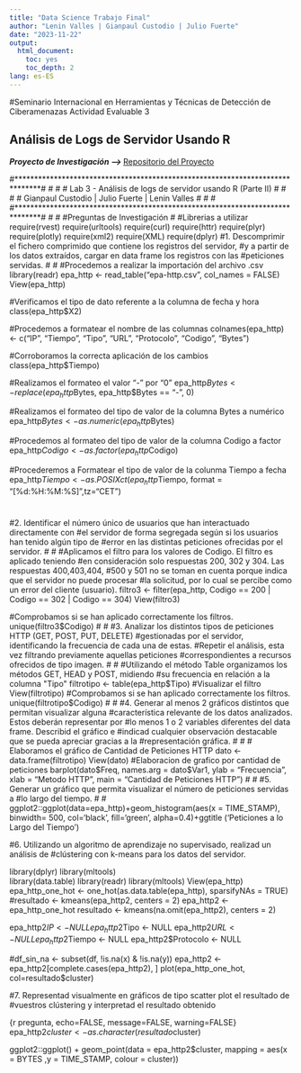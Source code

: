 ```yaml
---
title: "Data Science Trabajo Final"
author: "Lenin Valles | Gianpaul Custodio | Julio Fuerte"
date: "2023-11-22"
output:
  html_document:
    toc: yes
    toc_depth: 2
lang: es-ES
---
```


#Seminario Internacional en Herramientas y Técnicas de Detección de Ciberamenazas Actividad Evaluable 3

## Análisis de Logs de Servidor Usando R


***Proyecto de Investigación   -->  ***
[Repositorio del Proyecto](https://github.com/leninvalles/ciencia_datos_laboratorio3.git)

#******************************************************************************#
#                                                                              #
#        Lab 3 - Análisis de logs de servidor usando R (Parte II)              #
#                                                                              #
#           Gianpaul Custodio | Julio Fuerte | Lenin Valles                    #
#                                                                              #
#******************************************************************************#
#
#
#Preguntas de Investigación
#
#Librerias a utilizar
require(rvest)
require(urltools)
require(curl)
require(httr)
require(plyr)
require(plotly)
require(xml2)
require(XML)
require(dplyr)
#1. Descomprimir el fichero comprimido que contiene los registros del servidor, 
#y a partir de los datos extraídos, cargar en data frame los registros con las
#peticiones servidas.
#
#
#Procedemos a realizar la importación del archivo .csv
library(readr)
epa_http <- read_table("epa-http.csv", col_names = FALSE)
View(epa_http)

#Verificamos el tipo de dato referente a la columna de fecha y hora
class(epa_http$X2)

#Procedemos a formatear el nombre de las columnas
colnames(epa_http) <- c("IP", "Tiempo", "Tipo", "URL", "Protocolo", "Codigo", "Bytes")

#Corroboramos la correcta aplicación de los cambios
class(epa_http$Tiempo)

#Realizamos el formateo el valor "-" por "0"
epa_http$Bytes <- replace(epa_http$Bytes, epa_http$Bytes == "-", 0)

#Realizamos el formateo del tipo de valor de la columna Bytes a numérico
epa_http$Bytes <- as.numeric(epa_http$Bytes)

#Procedemos al formateo del tipo de valor de la columna Codigo a factor
epa_http$Codigo <- as.factor(epa_http$Codigo)

#Procederemos a Formatear el tipo de valor de la colunma Tiempo a fecha
epa_http$Tiempo <- as.POSIXct(epa_http$Tiempo, format = "[%d:%H:%M:%S]",tz="CET")

#
#
#2. Identificar el número único de usuarios que han interactuado directamente con
#el servidor de forma segregada según si los usuarios han tenido algún tipo de
#error en las distintas peticiones ofrecidas por el servidor.
#
#
#Aplicamos el filtro para los valores de Codigo. El filtro es aplicado teniendo 
#en consideración solo respuestas 200, 302 y 304. Las respuestas 400,403,404,
#500 y 501 no se toman en cuenta porque indica que el servidor no puede procesar
#la solicitud, por lo cual se percibe como un error del cliente (usuario).
filtro3 <- filter(epa_http, Codigo == 200 | Codigo == 302 | Codigo == 304)
View(filtro3)

#Comprobamos si se han aplicado correctamente los filtros.
unique(filtro3$Codigo)
#
#
#3. Analizar los distintos tipos de peticiones HTTP (GET, POST, PUT, DELETE)
#gestionadas por el servidor, identificando la frecuencia de cada una de estas.
#Repetir el análisis, esta vez filtrando previamente aquellas peticiones
#correspondientes a recursos ofrecidos de tipo imagen.
#
#
#Utilizando el método Table organizamos los métodos GET, HEAD y POST, midiendo 
#su frecuencia en relación a la columna "Tipo"
filtrotipo <- table(epa_http$Tipo)
#Visualizar el filtro
View(filtrotipo)
#Comprobamos si se han aplicado correctamente los filtros.
unique(filtrotipo$Codigo)
#
#
#4. Generar al menos 2 gráficos distintos que permitan visualizar alguna
#característica relevante de los datos analizados. Estos deberán representar por
#lo menos 1 o 2 variables diferentes del data frame. Describid el gráfico e 
#indicad cualquier observación destacable que se pueda apreciar gracias a la
#representación gráfica.
#
#
# Elaboramos el gráfico de Cantidad de Peticiones HTTP
dato <-  data.frame(filtrotipo)
View(dato)
#Elaboracion de grafico por cantidad de peticiones
barplot(dato$Freq, names.arg = dato$Var1, ylab = "Frecuencia", xlab = "Metodo HTTP", main = "Cantidad de Peticiones HTTP")
#
#
#5. Generar un gráfico que permita visualizar el número de peticiones servidas a
#lo largo del tiempo.
#
#
ggplot2::ggplot(data=epa_http)+geom_histogram(aes(x = TIME_STAMP), binwidth= 500, col='black', fill='green', alpha=0.4)+ggtitle ('Peticiones a lo Largo del Tiempo')

#6. Utilizando un algoritmo de aprendizaje no supervisado, realizad un análisis de
#clústering con k-means para los datos del servidor.

library(dplyr)
library(mltools)  
library(data.table)
library(readr)
library(mltools)
View(epa_http)
epa_http_one_hot <- one_hot(as.data.table(epa_http), sparsifyNAs = TRUE)
#resultado <- kmeans(epa_http2, centers = 2)
epa_http2 <- epa_http_one_hot
resultado <- kmeans(na.omit(epa_http2), centers = 2)

epa_http2$IP <- NULL
epa_http2$Tipo <- NULL
epa_http2$URL <- NULL
epa_http2$Tiempo <- NULL
epa_http2$Protocolo <- NULL

#df_sin_na <- subset(df, !is.na(x) & !is.na(y))
epa_http2 <- epa_http2[complete.cases(epa_http2), ]
plot(epa_http_one_hot, col=resultado$cluster)


#7. Representad visualmente en gráficos de tipo scatter plot el resultado de
#vuestros clústering y interpretad el resultado obtenido

{r pregunta, echo=FALSE, message=FALSE, warning=FALSE}
epa_http2$cluster <- as.character(resultado$cluster)

ggplot2::ggplot() + geom_point(data = epa_http2$cluster, mapping = aes(x = BYTES ,y = TIME_STAMP, colour = cluster))



